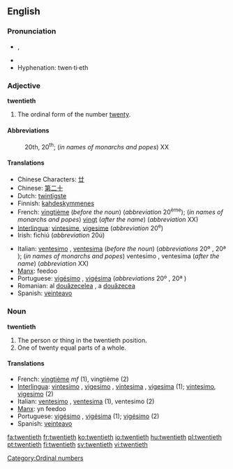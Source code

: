 ==English==

===Pronunciation===
*{{IPA|/ˈtwɛntiəθ/}}, {{SAMPA|/"twEnti@T/}}
*{{audio|en-us-twentieth.ogg|Audio (US)}}
*Hyphenation: twen·ti·eth

===Adjective===
'''twentieth'''

# The ordinal form of the number [[twenty]].

====Abbreviations====
:20th, 20<sup>th</sup>; (''in names of monarchs and popes'') XX

====Translations====
{{top}}
*Chinese Characters: [[廿]]
*Chinese: [[第二十]]
*Dutch: [[twintigste]]
*Finnish: [[kahdeskymmenes]]
*French: [[vingtième]] (''before the noun'') (''abbreviation'' 20<sup>ème</sup>); (''in names of monarchs and popes'') [[vingt]] (''after the name'') (''abbreviation'' XX)
*[[Interlingua]]: [[vintesime]], [[vigesime]] (''abbreviation'' 20<sup>e</sup>)
*Irish: fichiú (''abbreviation'' 20ú)
{{mid}}
*Italian: [[ventesimo]] {{m}}, [[ventesima]] {{f}} (''before the noun'') (''abbreviations'' 20º {{m}}, 20ª {{f}}); (''in names of monarchs and popes'') ventesimo {{m}}, ventesima {{f}} (''after the name'') (''abbreviation'' XX)
*[[Manx]]: feedoo
*Portuguese: [[vigésimo]] {{m}}, [[vigésima]] {{f}} (''abbreviations'' 20º {{m}}, 20ª {{f}})
*Romanian: al [[douăzecelea]] {{m}}, a [[douăzecea]] {{f}}
*Spanish: [[veinteavo]]
{{bottom}}

===Noun===
'''twentieth'''

# The person or thing in the twentieth position.
# One of twenty equal parts of a whole.

====Translations====
{{top}}
*French: [[vingtième]] ''mf'' (1), vingtième {{m}} (2)
*[[Interlingua]]: [[vintesimo]] {{m}}, [[vigesimo]] {{m}}, [[vintesima]] {{f}}, [[vigesima]] {{f}} (1); [[vintesimo]], [[vigesimo]] (2)
*Italian: [[ventesimo]] {{m}}, [[ventesima]] {{f}} (1), ventesimo {{m}} (2)
*[[Manx]]: yn feedoo
*Portuguese: [[vigésimo]] {{m}}, [[vigésima]] {{f}} (1); [[vigésimo]] {{m}} (2)
*Spanish: [[veinteavo]]
{{bottom}}

{{rfc}} <!-- especially the translations -->

[[Category:Ordinal numbers]]

[[fa:twentieth]]
[[fr:twentieth]]
[[ko:twentieth]]
[[io:twentieth]]
[[hu:twentieth]]
[[pl:twentieth]]
[[pt:twentieth]]
[[fi:twentieth]]
[[sv:twentieth]]
[[vi:twentieth]]